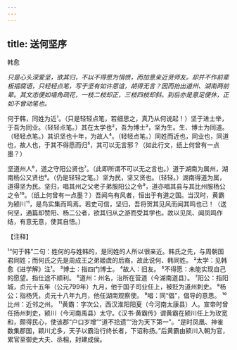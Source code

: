 ```yaml
---
---
---
```

title: 送何坚序
---



韩愈

*只是心头深爱坚，欲其归，不以不得愿为悁愤，而加意亲近贤师友。却并不作前辈板褶腐语，只轻轻点笔，写于坚有如许恩谊，胡得无言？因而抬出道州、湖南两前辈。其文态便如墙角疏花，一枝二枝却正，三枝四枝却斜。到后亦是意足便休，正如不曾动笔也。*

何于韩，同姓为近¹。（只是轻轻点笔，若细思之，真乃从何说起！）坚于进士举，于吾为同业。（轻轻点笔。）其在太学也²，吾为博士³，坚为生。生、博士为同道。（轻轻点笔。）其识坚也十年，为故人⁴。（轻轻点笔。）同姓而近也，同业也，同道也，故人也，于其不得愿而归⁵，其可以无言邪？（如此行文，纸上何曾有一点墨？）

坚道州人⁶，道之守阳公贤也⁷。（此即所谓不可以无之言也。）道于湖南为属州，湖南杨公又贤也⁸。（仍是轻轻之笔。）坚为民，坚又贤也。（轻轻。）湖南得道为属，道得坚为民。坚归，唱其州之父老子弟服阳公之令⁹，道亦唱其县与其比州服杨公之令¹⁰。（纸上何曾有一点墨？）吾闻鸟有风者，恒出于有道之国。当汉时，黄霸为颍川¹¹，是鸟实集而鸣焉。若史可信，坚归，吾将贺其见风而闻其鸣也已！（送何坚，通篇却赞阳、杨二公者，欲其归从之游而受其学也。故以见凤、闻凤鸣作结，有意无意，使其自悟。）

【注释】

¹“何于韩”二句：姓何的与姓韩的，是同姓的人所以很亲近。韩氏之先，与周朝国君同姓；而何氏之先是周成王之弟姬虞的后裔，故此说何、韩同姓。
²太学：见韩愈《进学解》注¹。
³博士：指四门博士。
⁴故人：旧友。
⁵不得愿：未能实现自己的愿望。指仕途不顺利。
⁶道州：州名，治所在营道（今湖南道县）。
⁷阳公：指阳城，贞元十五年（公元799年）九月，他于国子司业任上，被贬为道州刺史。
⁸杨公：指杨凭，贞元十八年九月，他任湖南观察使。
⁹唱：同“倡”，倡导的意思。
¹⁰比州：近邻之州。
¹¹黄霸：字次公，西汉淮阳阳夏（今河南太康县）人。宣帝时曾任扬州刺史，颍川（今河南禹县）太守。《汉书·黄霸传》谓黄霸在颍川任上为玫宽和，颇得民心，使该郡“户口岁增”“道不拾遗”“治为天下第一”。“是时凤凰、神雀数集郡国，颖川尤多，天子以霸治行终长者，下诏称扬。”后黄霸由颍川入朝为官，累官至御史大夫、丞相，封建成侯。